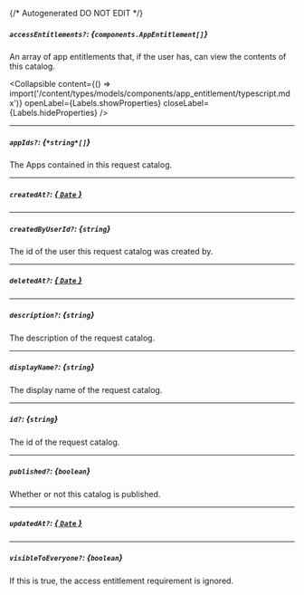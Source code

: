 {/* Autogenerated DO NOT EDIT  */}

##### `accessEntitlements?`: *{`components.AppEntitlement[]`}*
An array of app entitlements that, if the user has, can view the contents of this catalog.

<Collapsible content={() => import('/content/types/models/components/app_entitlement/typescript.mdx')} openLabel={Labels.showProperties} closeLabel={Labels.hideProperties} />


---
##### `appIds?`: *{`*string*[]`}*
The Apps contained in this request catalog.

---
##### `createdAt?`: [*{ `Date` }*](https://developer.mozilla.org/en-US/docs/Web/JavaScript/Reference/Global_Objects/Date)

---
##### `createdByUserId?`: *{`string`}*
The id of the user this request catalog was created by.

---
##### `deletedAt?`: [*{ `Date` }*](https://developer.mozilla.org/en-US/docs/Web/JavaScript/Reference/Global_Objects/Date)

---
##### `description?`: *{`string`}*
The description of the request catalog.

---
##### `displayName?`: *{`string`}*
The display name of the request catalog.

---
##### `id?`: *{`string`}*
The id of the request catalog.

---
##### `published?`: *{`boolean`}*
Whether or not this catalog is published.

---
##### `updatedAt?`: [*{ `Date` }*](https://developer.mozilla.org/en-US/docs/Web/JavaScript/Reference/Global_Objects/Date)

---
##### `visibleToEveryone?`: *{`boolean`}*
If this is true, the access entitlement requirement is ignored.


